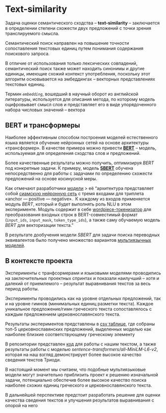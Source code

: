 # Text-similarity {#sec-about_txt_similarity}

Задача оценки семантического сходства – **text-similarity** – заключается в определении степени схожести двух предложений с точки зрения транслируемого смысла.

:::{.callout-note collapse="true" icon=false appearance=simple title='Подробнее про text-similarity'}
Семантический поиск направлен на повышение точности сопоставления текстовых единиц путем понимания содержания поискового запроса. 

В отличие от использования только лексических совпадений, семантический поиск также может находить синонимы и другие единицы, имеющие схожий контекст употребления, поскольку этот алгоритм основывается на эмбеддингах – векторных представлениях текстовых единиц. 

Термин *`embedding`*, вошедший в научный оборот из английской литературы, используется для описания метода, по которому модель оцифровывает смысл слов и представляет его в виде упорядоченного набора числовых значений – вектора
:::

## BERT и трансформеры {#sec-about_bert}

Наиболее эффективным способом построения моделей естественного языка является обучение нейронных сетей на основе архитектуры «трансформер». В качестве примера можно привести [**BERT**](https://arxiv.org/abs/1810.04805) – модель, используемая для определения сходства слов и предложений.

Более качественные результаты можно получить, оптимизируя *BERT* под конкретные задачи. К примеру, модель [**SBERT**](https://arxiv.org/pdf/1908.10084.pdf) обучена непосредственно для работы с задачами по определению схожести предложений на основе косинусной меры.

Как отмечают разработчики [модели](https://habr.com/ru/companies/sberdevices/articles/527576/)
> её “архитектура представляет собой [сиамскую нейронную сеть](https://en.wikipedia.org/wiki/Siamese_neural_network) с тремя входами для триплета  «anchor — positive — negative».  К каждому из входов применяется модуль *BERT*, который и будет выполнять роль NLU в этом эксперименте. Модуль содержит в себе [wordpiece-токенизатор](https://paperswithcode.com/method/wordpiece) для преобразования входных строк в BERT-совместимый формат (`input_ids`, `input_mask`, `token_type_ids`), а также саму обучаемую модель *BERT* для векторизации текста.”

В результате дообучения модели *SBERT* для задачи поиска переводных эквивалентов было получено множество вариантов [мультиязычных моделей](https://huggingface.co/models?pipeline_tag=sentence-similarity&sort=downloads&search=multi).

## В контексте проекта {#sec-project_transformers}

Эксперименты с транфсормерами и языковыми моделями проводились на заключительных проектных спринтах и показали наилучший – хотя и далекий от приемлемого – результат выравнивания текстов за весь период работы.

:::{.callout-note collapse="true" icon=false appearance=simple title='Подробнее об экспериментах и результатах'}
Эксперименты проводились как на уровне отдельных предложений, так и на уровне гимнов (минимальных единиц разметки текста). Каждое уникальное предложение/гимн греческого текста сопоставлялось с каждым предложением церковнославянского текста. 

Результаты экспериментов представлены в [csv таблице](https://github.com/Drozhzhinastya/GSPC/tree/main/csv/sbert), где собраны топ-5 церковнославянских предложений, выделенных моделью как наиболее близкие соответствующему греческому элементу
:::

В репозитории представлен [код](https://github.com/Drozhzhinastya/GSPC/blob/main/scripts/text-similarity/GSPC_sbert.ipynb) для работы с нашим текстом, а также результаты работы с моделью *sentence-transformers/all-MiniLM-L6-v2*, которая на наш взгляд демонстрирует более высокое качество сведения текстов Триоди.

:::{.callout-tip icon=false appearance=simple title='Перспективность для дальнейшей разработки'}
В настоящий момент мы считаем, что подобные мультиязыковые модели могут значительно приблизить проект к решению изначальной задачи, потенциально обеспечив более высокое качество поиска наиболее схожих единиц греческого и церковнославянского текста.

В дальнейшей перспективе предстоит разработать решение для оценки качества сведения текстов и улучшения результатов выравнивания с опорой на него
:::